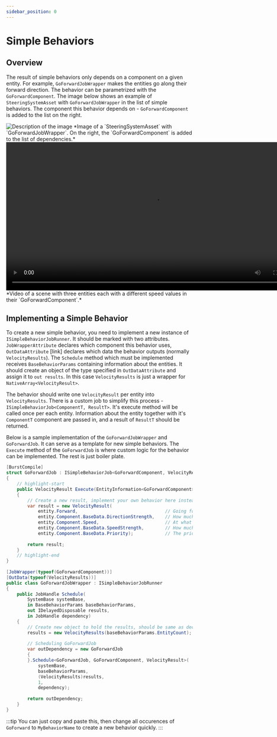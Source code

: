 ```yaml
---
sidebar_position: 0
---
```


# Simple Behaviors

## Overview

The result of simple behaviors only depends on a component on a given entity. For example, `GoForwardJobWrapper` makes the entities go along their forward direction. The behavior can be parametrized with the `GoForwardComponent`. The image below shows an example of `SteeringSystemAsset` with `GoForwardJobWrapper` in the list of simple behaviors. The component this behavior depends on - `GoForwardComponent` is added to the list on the right.

<img src="/img/MinimalSteeringSystem.png" alt="Description of the image"/>
*Image of a `SteeringSystemAsset` with `GoForwardJobWrapper`. On the right, the `GoForwardComponent` is added to the list of dependencies.*

<video controls width="800">
  <source src="/videos/GoForwardVideo.mp4" type="video/mp4" />
  Your browser does not support the video tag.
</video>
*Video of a scene with three entities each with a different speed values in their `GoForwardComponent`.*

## Implementing a Simple Behavior

To create a new simple behavior, you need to implement a new instance of `ISimpleBehaviorJobRunner`. It should be marked with two attributes. `JobWrapperAttribute` declares which component this behavior uses, `OutDataAttribute` [link] declares which data the behavior outputs (normally `VelocityResults`). The `Schedule` method which must be implemented receives `BaseBehaviorParams` containing information about the entities. It should create an object of the type specified in `OutDataAttribute` and assign it to `out results`. In this case `VelocityResults` is just a wrapper for `NativeArray<VelocityResult>`.

The behavior should write one `VelocityResult` per entity into `VelocityResults`. There is a custom job to simplify this process - `ISimpleBehaviorJob<ComponentT, ResultT>`. It's execute method will be called once per each entity. Information about the entity together with it's `ComponentT` component are passed in, and a result of `ResultT` should be returned.

Below is a sample implementation of the `GoForwardJobWrapper` and `GoForwardJob`. It can serve as a template for new simple behaviors. The `Execute` method of the `GoForwardJob` is where custom logic for the behavior can be implemented. The rest is just boiler plate.

```csharp title="GoForwardJobWrapper.cs"
[BurstCompile]
struct GoForwardJob : ISimpleBehaviorJob<GoForwardComponent, VelocityResult>
{
    // highlight-start
    public VelocityResult Execute(EntityInformation<GoForwardComponent> entity)
    {
        // Create a new result, implement your own behavior here instead
        var result = new VelocityResult(
            entity.Forward,                                 // Going forward in the current facing direction
            entity.Component.BaseData.DirectionStrength,    // How much I want to go in that direction
            entity.Component.Speed,                         // At what speed I want to go in that direction
            entity.Component.BaseData.SpeedStrength,        // How much I want to go at that speed
            entity.Component.BaseData.Priority);            // The priority of this behavior
            
        return result;
    }
    // highlight-end
}
    
[JobWrapper(typeof(GoForwardComponent))]
[OutData(typeof(VelocityResults))]
public class GoForwardJobWrapper : ISimpleBehaviorJobRunner
{
    public JobHandle Schedule(
        SystemBase systemBase,
        in BaseBehaviorParams baseBehaviorParams,
        out IDelayedDisposable results,
        in JobHandle dependency)
    {
        // Create new object to hold the results, should be same as declared in OutData
        results = new VelocityResults(baseBehaviorParams.EntityCount);
            
        // Scheduling GoForwardJob
        var outDependency = new GoForwardJob
        {
        }.Schedule<GoForwardJob, GoForwardComponent, VelocityResult>(
            systemBase,
            baseBehaviorParams,
            (VelocityResults)results,
            1,
            dependency);
            
        return outDependency;
    }
}
```

:::tip
You can just copy and paste this, then change all occurences of `GoForward` to `MyBehaviorName` to create a new behavior quickly.
:::